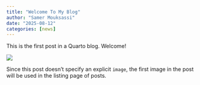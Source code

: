 ```yaml
---
title: "Welcome To My Blog"
author: "Samer Mouksassi"
date: "2025-08-12"
categories: [news]
---
```


This is the first post in a Quarto blog. Welcome!

![](thumbnail.jpg)

Since this post doesn't specify an explicit `image`, the first image in the post will be used in the listing page of posts.
